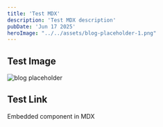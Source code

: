 ```yaml
---
title: 'Test MDX'
description: 'Test MDX description'
pubDate: 'Jun 17 2025'
heroImage: "../../assets/blog-placeholder-1.png"
---
```



## Test Image

![blog placeholder](/src/assets/blog-placeholder-2.png)

## Test Link

<HeaderLink href="#" onclick="alert('clicked!')">
	Embedded component in MDX
</HeaderLink>
